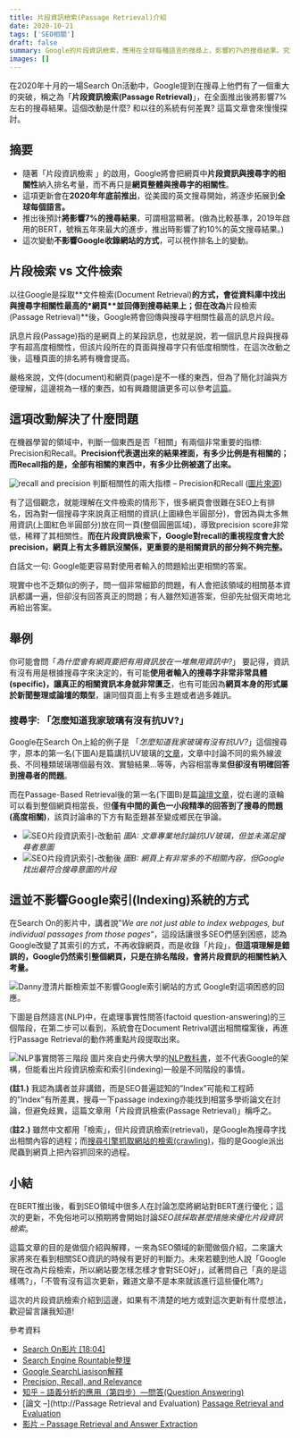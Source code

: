 ```yaml
---
title: 片段資訊檢索(Passage Retrieval)介紹
date: 2020-10-21
tags: ['SEO相關']
draft: false
summary: Google的片段資訊檢索，應用在全球每種語言的搜尋上，影響約7%的搜尋結果。究竟改了什麼，SEO該如何應對，歡迎閱讀。
images: []
---
```


在2020年十月的一場Search On活動中，Google提到在搜尋上他們有了一個重大的突破，稱之為「**片段資訊檢索(Passage Retrieval)**」，在全面推出後將影響7%左右的搜尋結果。這個改動是什麼? 和以往的系統有何差異? 這篇文章會來慢慢探討。

## 摘要

* 隨著「片段資訊檢索 」的啟用，Google將會把網頁中**片段資訊與搜尋字的相關性**納入排名考量，而不再只是**網頁整體與搜尋字的相關性**。
* 這項更新會在**2020年年底前推出**，從美國的英文搜尋開始，將逐步拓展到**全球每個語言。**
* 推出後預計**將影響7%的搜尋結果**，可謂相當顯著。(做為比較基準，2019年啟用的BERT，號稱五年來最大的進步，推出時影響了約10%的英文搜尋結果。)
* 這次變動**不影響Google收錄網站的方式**，可以視作排名上的變動。

## 片段檢索 vs 文件檢索

以往Google是採取**文件檢索(Document Retrieval)**的方式，會從資料庫中找出與搜尋字相關性最高的*網頁\**並回傳到搜尋結果上；但在改為**片段檢索(Passage Retrieval)**後，Google將會回傳與搜尋字相關性最高的訊息片段。

訊息片段(Passage)指的是網頁上的某段訊息，也就是說，若一個訊息片段與搜尋字有超高度相關性，但該片段所在的頁面與搜尋字只有低度相關性，在這次改動之後，這種頁面的排名將有機會提高。

嚴格來說，文件(document)和網頁(page)是不一樣的東西，但為了簡化討論與方便理解，這邊視為一樣的東西，如有興趣閱讀更多可以參考[這篇](https://support.google.com/webmasters/answer/70897?hl=en)。

## 這項改動解決了什麼問題

在機器學習的領域中，判斷一個東西是否「相關」有兩個非常重要的指標: Precision和Recall。**Precision代表選出來的結果裡面，有多少比例是有相關的；而Recall指的是，全部有相關的東西中，有多少比例被選了出來。**

![recall and precision](https://www.darrenhuang.com/wp-content/uploads/2020/10/recall-and-precision.png)
判斷相關性的兩大指標 – Precision和Recall ([圖片來源](https://towardsdatascience.com/whats-the-deal-with-accuracy-precision-recall-and-f1-f5d8b4db1021))

有了這個觀念，就能理解在文件檢索的情形下，很多網頁會很難在SEO上有排名，因為對一個搜尋字來說真正相關的資訊(上圖綠色半圓部分)，會因為與太多無用資訊(上圖紅色半圓部分)放在同一頁(整個圓圈區域)，導致precision score非常低，稀釋了其相關性。**而在片段資訊檢索下，Google對recall的重視程度會大於precision，網頁上有太多雜訊沒關係，更重要的是相關資訊的部分夠不夠完整。**

白話文一句: Google能更容易對使用者輸入的問題給出更相關的答案。

現實中也不乏類似的例子，問一個非常細節的問題，有人會把該領域的相關基本資訊都講一遍，但卻沒有回答真正的問題；有人雖然知道答案，但卻先扯個天南地北再給出答案。

## 舉例

你可能會問「*為什麼會有網頁要把有用資訊放在一堆無用資訊中?*」 要記得，資訊有沒有用是根據搜尋字來決定的，有可能**使用者輸入的搜尋字非常非常具體(specific)，讓真正的相關資訊本身就非常匱乏**，也有可能因為**網頁本身的形式屬於新聞整理或論壇的類型**，讓同個頁面上有多主題或者過多雜訊。

### 搜尋字: 「怎麼知道我家玻璃有沒有抗UV?」

Google在Search On上給的例子是 「*怎麼知道我家玻璃有沒有抗UV?*」這個搜尋字，原本的第一名(下圖A)是篇講抗UV玻璃的[文章](https://www.wearshade.com/articles/uv-radiation-through-windows)，文章中討論不同的紫外線波長、不同種類玻璃哪個最有效、實驗結果…等等，內容相當專業**但卻沒有明確回答到搜尋者的問題**。

而在Passage\-Based Retrieval後的第一名(下圖B)是篇[論壇文章](https://www.doityourself.com/forum/doors-skylights-windows/192584-how-can-i-tell-if-i-have-uv-protection.html)，從右邊的滾輪可以看到整個網頁相當長，但**僅有中間的黃色一小段精準的回答到了搜尋的問題(高度相關)**，該頁討論串的下方有點歪題甚至變成鄉民在爭論。

* ![SEO片段資訊索引-改動前](https://www.darrenhuang.com/wp-content/uploads/2020/10/片段資訊索引-改動前-1024x538.png)
*圖A: 文章專業地討論抗UV玻璃，但並未滿足搜尋者意圖*
* ![SEO片段資訊索引-改動後](https://www.darrenhuang.com/wp-content/uploads/2020/10/片段資訊索引-改動後.png)
*圖B: 網頁上有非常多的不相關內容，但Google找出最符合搜尋意圖的片段*
## 這並不影響Google索引(Indexing)系統的方式

在Search On的影片中，講者說”*We are not just able to index webpages, but individual passages from those pages*“，這段話讓很多SEO們感到困惑，認為Google改變了其索引的方式，不再收錄網頁，而是收錄「片段」，**但這項理解是錯誤的，Google仍然索引整個網頁，只是在排名階段，會將片段資訊的相關性納入考量。**

![Danny澄清片斷檢索並不影響Google索引網站的方式](https://www.darrenhuang.com/wp-content/uploads/2020/10/passage-ranking.png)
Google對這項困惑的回應。

下圖是自然語言(NLP)中，在處理事實性問答(factoid question\-answering)的三個階段，在第二步可以看到，系統會在Document Retrival選出相關檔案後，再進行Passage Retrieval的動作將重點片段提取出來。

![NLP事實問答三階段](https://www.darrenhuang.com/wp-content/uploads/2020/10/NLP問答三階段-1.png)
圖片來自史丹佛大學的[NLP教科書](https://web.stanford.edu/~jurafsky/slp3/25.pdf)，並不代表Google的架構，但能看出片段資訊檢索和索引(indexing)一般是不同階段的事情。

**(註1\.)** 我認為講者並非講錯，而是SEO普遍認知的”Index”可能和工程師的”Index”有所差異，搜尋一下passage indexing亦能找到相當多學術論文在討論，但避免歧異，這篇文章用「片段資訊檢索(Passage Retrieval)」稱呼之。

(**註2\.)** 雖然中文都用「檢索」，但片段資訊檢索(retrieval)，是Google為搜尋字找出相關內容的過程；而[搜尋引擎抓取網站的檢索(crawling)](https://www.darrenhuang.com/how-search-engines-crawl.html)，指的是Google派出爬蟲到網頁上把內容抓回來的過程。

## 小結

在BERT推出後，看到SEO領域中很多人在討論怎麼將網站對BERT進行優化；這次的更新，不免俗地可以預期將會開始討論*SEO該採取甚麼措施來優化片段資訊檢索*。 

這篇文章的目的是做個介紹與解釋，一來為SEO領域的新聞做個介紹，二來讓大家將來在看到相關SEO資訊的時候有更好的判斷力。未來若聽到他人說「Google現在改為片段檢索，所以網站要怎樣怎樣才會對SEO好」，試著問自己「真的是這樣嗎?」，「不管有沒有這次更新，難道文章不是本來就該進行這些優化嗎?」

這次的片段資訊檢索介紹到這邊，如果有不清楚的地方或對這次更新有什麼想法，歡迎留言讓我知道!

參考資料
* [Search On影片 [18:04]](https://www.youtube.com/watch?v=ZL5x3ovujiM&feature=youtu.be&t=1084)
* [Search Engine Rountable整理](https://www.seroundtable.com/google-passage-ranking-not-passage-indexing-30287.html)
* [Google SearchLiasison解釋](https://twitter.com/searchliaison/status/1318609606478680064)
* [Precision, Recall, and Relevance](https://medium.com/datadriveninvestor/precision-recall-and-relevance-1d7ced4cacb5)
* [知乎 – 語義分析的應用（第四步）—問答(Question Answering)](https://zhuanlan.zhihu.com/p/55588759)
* [論文 –](http://Passage Retrieval and Evaluation) [Passage Retrieval and Evaluation](http://maroo.cs.umass.edu/pub/web/getpdf.php?id=541)
* [影片 – Passage Retrieval and Answer Extraction](https://www.youtube.com/watch?v=corkeW31Pr0)



